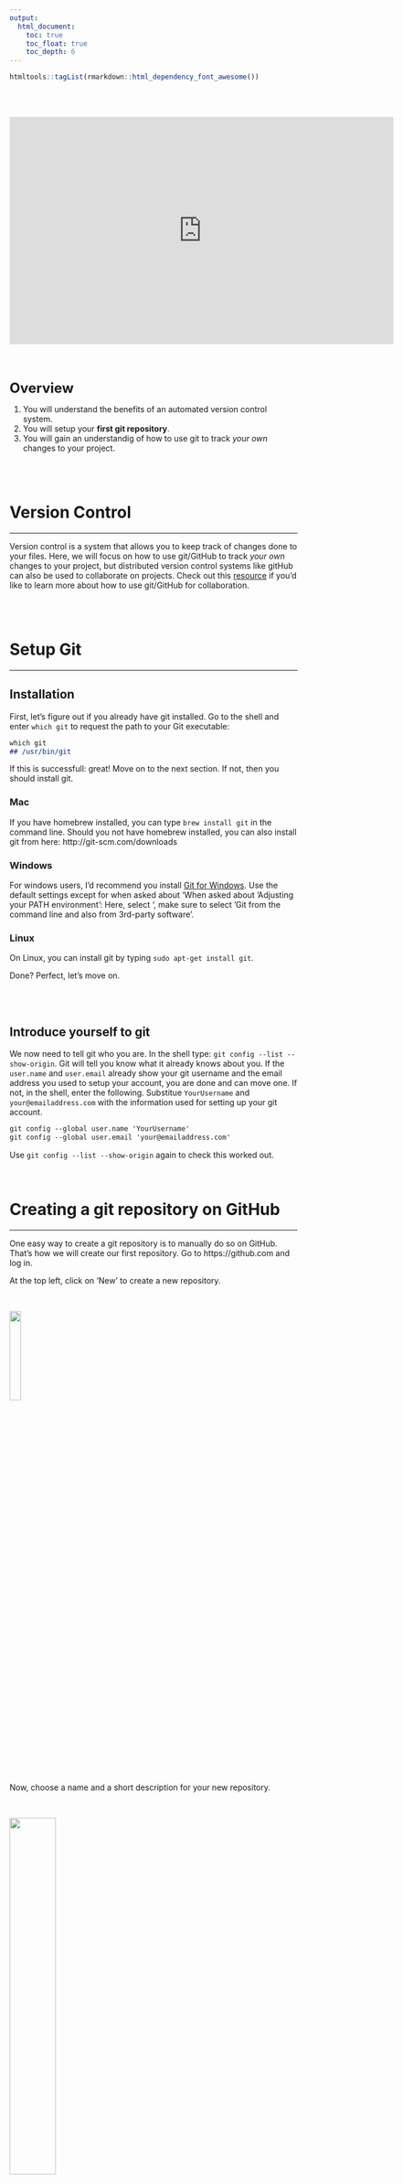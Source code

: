```yaml
---
output:
  html_document: 
    toc: true
    toc_float: true
    toc_depth: 6
---
```

```r
htmltools::tagList(rmarkdown::html_dependency_font_awesome())
```

<br /> <br />

<p align="center">
<iframe src="https://docs.google.com/presentation/d/e/2PACX-1vQpzxV_-Jmz4tIhPA3BsO7p_mxDVMqkODyJYPos1cghlkUX8nY_Z7YTV7NFzcKI1gKt8bEQGySRnDaA/embed?start=false&loop=false&delayms=3000" frameborder="0" width="672" height="398" allowfullscreen="true" mozallowfullscreen="true" webkitallowfullscreen="true"></iframe>
</p>

<br /> <br />

:::: {.summarybox data-latex=""}
:::: {.summarybox-title }
<font size="5"> 
<i class="fas fa-question-circle"></i> **Overview**
</font> 
::::

1. You will understand the benefits of an automated version control system. 
2. You will setup your **first git repository**. 
3. You will gain an understandig of how to use git to track *your own* changes to your project. 
::::

<br /> <br />


# Version Control
***

Version control is a system that allows you to keep track of changes done to your files. Here, we will focus on how to use git/GitHub to track *your own* changes to your project, but distributed version control systems like gitHub can also be used to collaborate on projects. Check out this [resource](https://swcarpentry.github.io/git-novice/08-collab/index.html) if you'd like to learn more about how to use git/GitHub for collaboration.

<br /><br />

# Setup Git
***

## Installation

First, let's figure out if you already have git installed. Go to the shell and enter `which git` to request the path to your Git executable:

````markdown
which git
## /usr/bin/git
````

If this is successfull: great! Move on to the next section. If not, then you should install git. 

### Mac
If you have homebrew installed, you can type `brew install git` in the command line. Should you not have homebrew installed, you can also install git from here: http://git-scm.com/downloads

### Windows

For windows users, I'd recommend you install [Git for Windows](https://gitforwindows.org). Use the default settings except for when asked about 'When asked about 'Adjusting your PATH environment': Here, select ', make sure to select 'Git from the command line and also from 3rd-party software'.

### Linux

On Linux, you can install git by typing `sudo apt-get install git`. 

Done? Perfect, let's move on. 

<br /><br />

## Introduce yourself to git

We now need to tell git who you are. In the shell type: `git config --list --show-origin`. Git will tell you know what it already knows about you. If the `user.name` and `user.email` already show your git username and the email address you used to setup your account, you are done and can move one. If not, in the shell, enter the following. Substitue `YourUsername` and `your@emailaddress.com` with the information used for setting up your git account. 

````markdown
git config --global user.name 'YourUsername'
git config --global user.email 'your@emailaddress.com'
````

Use `git config --list --show-origin` again to check this worked out. 

<br />

# Creating a git repository on GitHub 
***

One easy way to create a git repository is to manually do so on GitHub. That's how we will create our first repository. Go to https://github.com and log in. 

At the top left, click on 'New' to create a new repository. 

<br />

![](img/git_create-repo.png){width=20%}

<br />

Now, choose a name and a short description for your new repository. 
  
<br />  

![](img/git_repo-name.png){width=40%}

<br />

You can choose whether you want your repository to be private or public. I personally tend to keep my repositories private until I get ready to publish my analyses. 

<br />

![](img/git_repo-private.png){width=40%}

<br />

Lastly, we'll click on 'add README' so we don't have to create this later. README's are a great way to describe what your repository is meant to do - you can add a lot of detail to this (check out a few repos on GitHub to see what people do), if you like, but at least give some basic indications on how things work.  

<br />

![](img/git_repo-add-readme.png){width=40%}

<br />

Click on 'Create Repository' and you are done!

<br />

![](img/git_repo-setup.png){width=40%}

<br /><br />

# Setting up git in R Studio
***

R Studio has a very useful feature which allows you to interact with your git repository from within R Studio, rather than having to revert to the shell or an external interface. Let's setup that feature. 

<br />

## Install required packages

Install `usethis`. 

````markdown
install.packages('usethis')
````

<br />

## Create a personal access token

To make your life easier and prevent having to enter your password and user name every time you commit to git, we will create a personal access token. 

```r
usethis::create_github_token(
  scopes = c("repo", "gist", "YourUsername:your@emailaddress.com"),
  description = "A_meaningful_name",
  host = "https://github.com"
)
```


This should open a browser window (probably you will have to confirm your GitHub password first) that allows you to choose what you can/cannot do with the new token. For now, we will create a token as below, but you can always create a new token later. 


![](img/Token_setup.png){width=80%}

This will provide you with a new token to copy on your clipboard. Note: for security reasons, after you leave the page, you will not be able to see the token again. 

![](img/Token_clipboard.png){width=60%}
<br/>


Store the personal access token. Select 'Replace these credentials' (option 2) and paste the token when asked.

```r
gitcreds::gitcreds_set()

```
![](img/set_token.png){width=60%}

<br/>
<br/>
<br />

## Clone the repository 

Until now, you repository only exists online on GitHub. We need to get it from there onto your local machine. This process is called 'cloning'. To ‘clone’ means to make a local copy of a remote GitHub repository. This only needs to be done once.

<br />

### Copy the GitHub repository's URL

Got to the repository we just created on GitHub. Copy the URL. This should be `https://github.com/YourUsername/RepositoryName` where `YourUsername` is your GitHub username and `RepositoryRame` is the name you chose for your repository. 

<br />

![](img/git_repo-url.png){width=40%}

<br />

### Create a new project

Click on `File > New Project > Version Control > Git`. A window will popup that allows you to specify where on GitHub R Studio should look for the repoistory. 

In the 'Repository URL' field paste the URL from your GitHub repository. Make sure that the Project directory name is the same as the GitHub repository (e.g above 'myfirstrepository'). Make sure to choose the directory for you repository intentionally (and no, 'Desktop' and 'Downloads' are not acceptable options).

<br />

![](img/git_clone.png){width=40%}

<br />

Clicking on 'Create Project' will create a new directory on your computer which will include:

* a directory linked to a remote GitHub repository
* an RStudio Project file (`.Rproj`)
* a `README.md` file with information about the the project
* a `.gitignore` file listing all files not to be tracked (more on this one later)

<br /><br />

# Use git in R Studio
***

When you clone a repository from GitHub, all files included are downloaded onto your computer. Since the repository we created on GitHub only included the README.md file, that's all that was clone. Do practice the git workflow, let's populate the repository. 

<br />

## Create a folder structure

Let's start with a good file structure right from the beginning. Drawing from the first session on this course, go ahead and create a folder structure for you project. I usually at least create folders for `data`, `scripts` and `results`. You can do this directly in R Studio by clicking on 'Files - New Folder'.

<br />

![](img/flow_folder.png){width=40%}

<br />

## Create files

For the fun of it, let's create the first script in our repository. I created an R Markdown document ('File - New File - R Markdown...') and saved it into the 'scripts' folder in this repository I created earlier. Note how you can navigate through the folders in your repository in the 'File' tab in R Studio. 

I.e. here I have navigates into said 'scripts' folder:

<br />

![](img/commit_scripts.png){width=40%}

<br />

## Edit your scripts

Let's make an edit to an already existing file. Open the README.md and add a line of text to it. Then save it. 

<br />

![](img/flow_file.png){width=40%}

<br />
 
## Push our changes

Now that we have done some changes to our local repository, we want to 'push' them to the remote repository. Basically, we are telling the remote repository 'Hey, I here are the changes I have done, please integrate them into your version of the repository!'.

This workflow consists of three stages:

1. **Staging:** Select the files to be pushed. To do so, click on 'Git' at the top right. 

<br />

![](img/commit_stage.png){width=40%}

<br />

R Studio will show you all files that have been changed since your last commit. Select the files you'd like to commit to the remote repository by clicking on the boxes under 'Staged'. R Studio is helping you here, by displaying little blue 'M's to indicate a file has been '*M*odified'; yellow '?' indicate untracked file; green 'A's mean '*A*dded'. 

<br />

![](img/commit_commit.png){width=40%}

<br />

2. **Committing:** Committing consists on reviewing, commenting and accepting the changes before pulling the new version of the file into the remote repository. 

Click on 'Commit'. A new window will appear where added code is shown in green whereas the deleted code is in red. Make sure to add a comment describing what changes you have made to your commit. This is particularly helpful should you ever want to revert to earlier versions of you repository, for example when debugging.

Once ready, click on 'Commit'.

<br />

![](img/commit_check.png){width=50%}

<br />

3. **Pushing:** Pushing takes your 'commit' and transfers those changes to the remote repository. 


<br />

![](img/commit_push.png){width=50%}

<br />

Congratulations, you have just made your first commit!

<br />

# .gitignore

There may be files you do not want to version control (large data files, sensitive information...). When starting a new version controlled R project, R Studio automatically adds a `.gitignore` file which helps you manage which files are added to your repository. If you want to exlcude a file (or even an entire folder) from version control, simply:

1. Go to git pane
2. Click on the little gearwheel and select `Ignore...`
3. In the popup window that appears, add the files you want to ignore. Note that you can use wild cards e.g. *.Rproj to exclude a group of files from the version control.
4. Click Save.Done!

<br />

# Useful tips and tricks

Now that we have learned how to use the basic features of version control using git in R Studio, let's look at some tips an tricks that may come in handy. 

## Creating a new repository...

Above, we created a git repository on GitHub, then cloned it to use it R Studio. That's an easy way to get you started, but not necessarily the most intuitive workflow. Here are two different ways of how you could create a new repository:

### ...from an existing R project

If you have the usethis package, call `usethis::use_git()`.

![](img/use_this.png){width=60%}
<br/><br/>

Alternatively, in RStudio, go to 'Tools > Project Options … > Git/SVN'. Under 'Version control system', select 'Git'. Confirm New Git Repository? Yes!

![](img/repo_within_rstudio.png){width=60%}

### ...from a new R project



<br/>

## Exploring commit history and file history

One of the advantages of version control, is that it allows to trace back your mistakes. For example, imagine that you ended up hating your last edits to the README.md file. With version control you can effortlessly retrieve the pre-edit version of your file.


 1. Click on the 'History' icon:
 ![](img/History_icon.png){width=80%}

<br/>


A new window will appear with a list of the changes committed in the past
 ![](img/whole_history.png){width=80%}

<br/>

Choose the pre-edited version (Red arrow. Note:the bottom panel shows the changes happened in that given commit)

<br/>


Click on 'view file' (Black arrow)

<br/>


The pre-edited file will show up and can be saved in your local directory.
![](img/oldfile.png){width=80%}


<br />

:::: {.taskbox data-latex=""}
:::: {.taskbox-title }
<font size="5"> 
<i class="fas fa-exclamation-circle"></i> **Summary**
</font>
::::

1. git/GitHub is a powerful distributed version control system that allows you to track the history of changes to your work. Version control is like an unlimited ‘undo’.
2. R Studio allows you to directly interact with git. How convenient!
::::

<br /><br />





# Further Resources
***

Version control also allows many people to work in parallel. To start **collaborating** on projects using git/GitHub, checkout this [resource](https://swcarpentry.github.io/git-novice/08-collab/index.html).

If you wanted to appear more 'pro coder'-like could consider learning how to use git from the command line. [This resource](https://rviews.rstudio.com/2020/04/23/10-commands-to-get-started-with-git/) may be a good start, since it directly 'translates' from the clicking we just did in R Studio to the shell commands. 





